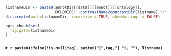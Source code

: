 ```r

listnameDir <- paste0(annotDir[[data]][[annot]][[ontology]],
                      RFLOMICS:::contrastName2contrastDir(listname),"/")
dir.create(path=listnameDir, recursive = TRUE, showWarnings = FALSE)

opts_chunk$set(
  fig.path=listnameDir
)

```

##### {.tabset}

<details>
<summary>**`r paste0(ifelse(!is.null(tag), paste0("[",tag,"] "), ""), listname)`**</summary>

<br>

```r

enrichRes <- NULL
enrichRes <- getEnrichRes(dataset.SE,
                                    from = annot, 
                                    database = ontology, 
                                    contrastName = listname)
```

```r
log2FC_vect <- NULL
if (annot == 'DiffExpEnrichAnal') {
  log2FC_vect <- metadata(dataset.SE)$DiffExpAnal$TopDEF[[listname]]$logFC
  names(log2FC_vect) <- rownames(metadata(dataset.SE)$DiffExpAnal$TopDEF[[listname]])
}
```

###### Dotplot

```r

out <- NULL
for (domain in names(enrichRes)) {
  
  dataPlot <-  enrichRes[[domain]]
  if (nrow(dataPlot) == 0) next
  
  out <- c(out, paste0("\n* **", domain, ":**\n\n"))
  
  cmd <- paste0("p <- dotplot(dataPlot, showCategory = 15) +",
                "ggtitle(paste0(listname, '\nDomain: ', domain, '\n(First 15 enriched terms)'));",
                "print(p)")
  
  dotplot_CPR <-
    c(paste0(
      "```{r dotplot_CPR_",domain ,", fig.width = 15, fig.height = 7, fig.show = \"hold\"}"),
      cmd,
      "```")
  
  out <- 
    c(out, 
      knit_child(text = dotplot_CPR, envir = environment(), quiet=TRUE),
      "\n<hr/>\n")
}
asis_output(out)

```

###### Heatplot

```r

out <- NULL
for (domain in names(enrichRes)) {
  
  dataPlot <-  enrichRes[[domain]]
  if (nrow(dataPlot) == 0) next
  
  out <- c(out, paste0("\n* **", domain, ":**\n\n"))
  
  cmd <- paste0("p <-  heatplot(dataPlot, showCategory = 15, foldChange = log2FC_vect) + ",
                "labs(fill=\"log2FC\") + ",
                "scale_fill_gradient2(low = \"blue\", mid = \"white\", high = \"red\", midpoint = 0) +",
                "theme(axis.text.y = element_text(size = 10)) + ",
                "ggtitle(paste0(listname, '\nDomain: ', domain, '\n(First 15 enriched terms)'));",
                "suppressMessages(print(p))# delete warnings for scale fill replacement")
  
  heatplot_CPR <- 
    c(paste0(
      "```{r heatplot_CPR_",domain ,", fig.width = 15, fig.height = 7, fig.show = \"hold\"}"),
      cmd, 
      "```")
  
  out <- 
    c(out, 
      knit_child(text = heatplot_CPR, envir = environment(), quiet=TRUE),
      "\n<hr/>\n")
}
asis_output(out)

```

###### Cnetplot

```r

out <- NULL
for (domain in names(enrichRes)) {
  
  dataPlot <-  enrichRes[[domain]]
  if (nrow(dataPlot) == 0) next
  
  out <- c(out, paste0("\n* **", domain, ":**\n\n"))
  
  cmd <- paste0(
    "p <- cnetplot(dataPlot, showCategory = 15, foldChange = log2FC_vect, node_label = \"category\") +", 
    "guides(colour=guide_colourbar(title = \"log2FC\")) +",
    "scale_fill_gradient2(low = \"blue\", mid = \"white\", high = \"red\", midpoint = 0) +", 
    "ggtitle(paste0(listname, '\nDomain: ', domain, '\n(First 15 enriched terms)'));",
    "suppressMessages(print(p)) # delete warnings for scale fill replacement")
  
  CnetPlot_CPR <-
    c(paste0(
      "```{r CnetPlot_CPR_",domain ,", fig.width = 15, fig.height = 7, fig.show = \"hold\"}"),
      cmd,
      "```")
  
  out <- 
    c(out, 
      knit_child(text = CnetPlot_CPR, envir = environment(), quiet=TRUE),
      "\n<hr/>\n")
}
asis_output(out)

```


###### Table

```r
opts_chunk$set(
  fig.path=listnameDir
)
```


```r
dataPlot <- list()

for (domain in names(getEnrichRes(dataset.SE,
                                            from = annot, 
                                            database = ontology, 
                                            contrastName = listname))) {
  if (length(domain) != 0) {
    tmp <- getEnrichRes(dataset.SE,
                                  from = annot, 
                                  database = ontology, 
                                  contrastName = listname,
                                  domain = domain)
    tmp@result$domain <- rep(domain, dim(tmp@result)[1])
    dataPlot[[domain]] <- tmp@result[tmp@result$p.adjust < tmp@pvalueCutoff, ] 
    dataPlot[[domain]][["geneID"]] <- NULL
    dataPlot[[domain]][["qvalue"]] <- NULL
  }
}

# Bind results domain

if (length(dataPlot) != 0) {
  dataPlot.rbind <- Reduce(rbind, dataPlot)
  
  colKeep <- unlist(lapply(dataPlot.rbind, is.numeric))
  dataPlot.rbind[, colKeep] <- signif(dataPlot.rbind[, colKeep], 3)
  
  datatable(dataPlot.rbind, rownames = FALSE , class = 'cell-border stripe',
                options = list( pageLength = 6, scrollX = F, lengthChange = F))
}

```

```r
for (domain in names(enrichRes)) {
  dataPlot <-  enrichRes[[domain]]
  write.table(dataPlot@result[dataPlot@result$p.adjust < dataPlot@pvalueCutoff, ],
              file=paste0(listnameDir,"Table_of_Enriched_terms_for_", 
                          domain,"_","pval_",
                          dataPlot@pvalueCutoff,".txt"),
              sep="\t",
              quote=FALSE,
              col.names=TRUE,
              row.names=FALSE)
}
```

##### {-}